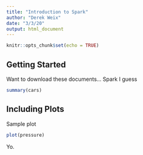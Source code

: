 ```yaml
---
title: "Introduction to Spark"
author: "Derek Weix"
date: "3/3/20"
output: html_document
---
```


```r
knitr::opts_chunk$set(echo = TRUE)
```

## Getting Started

Want to download these documents... Spark I guess

```r
summary(cars)
```

## Including Plots

Sample plot

```r
plot(pressure)
```

Yo.

